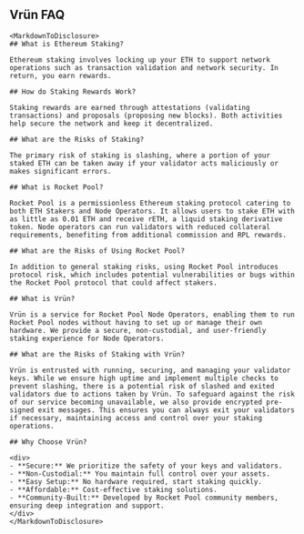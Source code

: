 

<div className="w-full mx-auto max-w-3xl px-6 py-16 sm:py-20 lg:px-8 lg:py-28">
  <div className="mx-auto max-w-4xl divide-y divide-gray-900/10">
    <h2 className="text-3xl text-center font-bold leading-10 text-gray-900">Vrün FAQ</h2>

    <MarkdownToDisclosure>
    ## What is Ethereum Staking?

    Ethereum staking involves locking up your ETH to support network operations such as transaction validation and network security. In return, you earn rewards.

    ## How do Staking Rewards Work?

    Staking rewards are earned through attestations (validating transactions) and proposals (proposing new blocks). Both activities help secure the network and keep it decentralized.

    ## What are the Risks of Staking?

    The primary risk of staking is slashing, where a portion of your staked ETH can be taken away if your validator acts maliciously or makes significant errors.

    ## What is Rocket Pool?

    Rocket Pool is a permissionless Ethereum staking protocol catering to both ETH Stakers and Node Operators. It allows users to stake ETH with as little as 0.01 ETH and receive rETH, a liquid staking derivative token. Node operators can run validators with reduced collateral requirements, benefiting from additional commission and RPL rewards.

    ## What are the Risks of Using Rocket Pool?

    In addition to general staking risks, using Rocket Pool introduces protocol risk, which includes potential vulnerabilities or bugs within the Rocket Pool protocol that could affect stakers.

    ## What is Vrün?

    Vrün is a service for Rocket Pool Node Operators, enabling them to run Rocket Pool nodes without having to set up or manage their own hardware. We provide a secure, non-custodial, and user-friendly staking experience for Node Operators.

    ## What are the Risks of Staking with Vrün?

    Vrün is entrusted with running, securing, and managing your validator keys. While we ensure high uptime and implement multiple checks to prevent slashing, there is a potential risk of slashed and exited validators due to actions taken by Vrün. To safeguard against the risk of our service becoming unavailable, we also provide encrypted pre-signed exit messages. This ensures you can always exit your validators if necessary, maintaining access and control over your staking operations.

    ## Why Choose Vrün?

    <div>
    - **Secure:** We prioritize the safety of your keys and validators.
    - **Non-Custodial:** You maintain full control over your assets.
    - **Easy Setup:** No hardware required, start staking quickly.
    - **Affordable:** Cost-effective staking solutions.
    - **Community-Built:** Developed by Rocket Pool community members, ensuring deep integration and support.
    </div>
    </MarkdownToDisclosure>
  </div>
</div>
